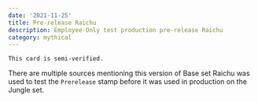 ```yaml
---
date: '2021-11-25'
title: Pre-release Raichu
description: Employee-Only test production pre-release Raichu
category: mythical
---
```


```
This card is semi-verified.
```

There are multiple sources mentioning this version of Base set Raichu was used to test the `Prerelease` stamp before it was
used in production on the Jungle set.

